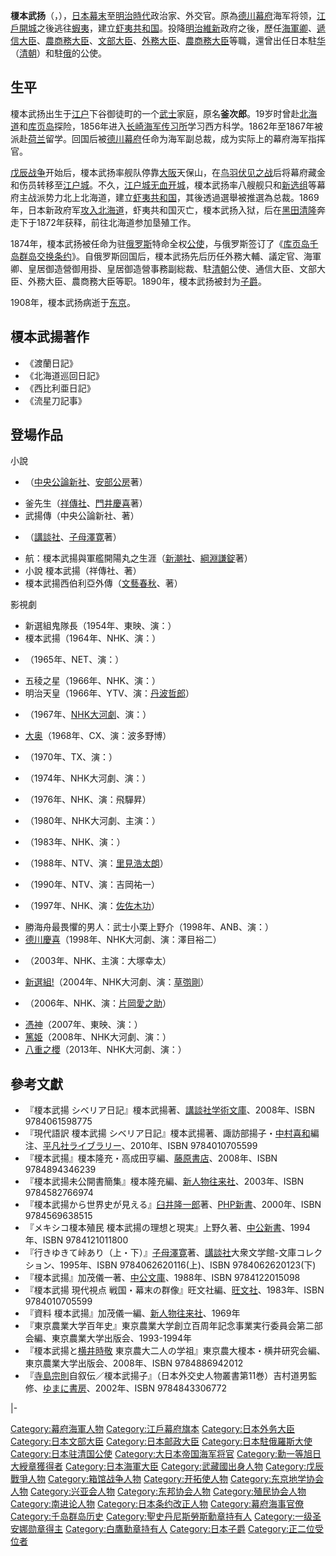 {{Infobox officeholder
|honorific-prefix=子爵
| name     = 榎本武揚
| image =Takeaki Enomoto.gif
| caption       = 
| country       ={{JPN}}

| office        =  [[File:Seal_of_Ezo.svg|18px]][[蝦夷共和國|蝦夷共和國]]總裁
| term_start    =1869年1月27日 
| term_end      =1869年6月27日

| office2        =[[日本駐俄羅斯大使館|大日本帝國駐俄羅斯帝國全權公使]]
| term_start2    =1874年1月18日
| term_end2      =1878年
| predecessor2   = 
| successor2     = [[柳原前光|柳原前光]]

| office3        =[[海軍省|海軍卿]]
| term_start3    =1880年2月28日
| term_end3      =1881年4月7日
| predecessor3   = [[川村純義|川村純義]]
| successor3     = 川村純義

| office4        =[[日本驻华大使列表#_大日本帝國駐大清國公使（1872年－1911年）|大日本帝國駐大清國公使]]
| term_start4    =1882年8月12日
| term_end4      =1885年10月11日
| predecessor4   = [[宍戶璣|宍戶璣]]
| successor4     = {{link-ja|鹽田三郎|塩田三郎}}

| office5        =第1任[[遞信省_(日本)|遞信大臣]]
| term_start5    =1885年12月22日
| term_end5      =1889年3月22日
| predecessor5   = {{small|新設立}}
| successor5     = [[後藤象二郎|後藤象二郎]]

| office6        =[[農商務省|農商務大臣]]（臨時兼任）
| term_start6    =1888年4月30日
| term_end6      =1888年7月25日
| predecessor6   = [[黑田清隆|黑田清隆]]{{small|（正任）}}
| successor6     = [[井上馨|井上馨]]{{small|（正任）}}

| office7        =第2任[[文部大臣_(日本)|文部大臣]]
| term_start7    =1889年3月22日
| term_end7      =1890年5月17日
| predecessor7   = [[森有禮|森有禮]]
| successor7     = {{link-ja|芳川顯正|芳川顕正}}

| office8        =第7任[[外務大臣_(日本)|外務大臣]]
| term_start8    =1891年5月29日
| term_end8      =1892年8月8日
| predecessor8   = [[青木周藏|青木周藏]]
| successor8     = [[陸奧宗光|陸奧宗光]]

| office9        =第10任[[農商務省|農商務大臣]]
| term_start9    =1894年1月22日
| term_end9      =1897年3月22日
| predecessor9   = [[後藤象二郎|後藤象二郎]]
| successor9     = [[大隈重信|大隈重信]]
| birth_date    = {{birth date|1836|10|5}}（[[天保_(日本)|天保]]八年[[八月廿五|八月廿五]]）
| birth_place   =  日本[[武藏國|武藏國]][[江戶|江戶]][[下谷區|下谷]][[御徒町|御徒町]]（今[[東京都|東京都]][[台東區|台東區]][[淺草橋|淺草橋]]）
| death_date    = {{death date and age|1908|10|26|1836|10|5}}
| death_place   = {{JPN}}[[東京府|東京府]]
| alma-mater    = {{link-ja|長崎海軍傳習所|長崎海軍伝習所}}
| religion      = 
| profession    = 
| spouse        = 
| signature     =
| party         = 
|rank=[[File:OF-7_-_Kaigun_Chujo_(collar).gif|20px]] [[海軍中將|海軍中將]]
|battles=[[戊辰戰爭|戊辰戰爭]]
|awards=[[正二位|正二位]]、[[桐花章|勳一等旭日桐花大綬章]]、子爵
}}
'''榎本武扬'''（{{jpn|j=榎本 武揚|kana=えのもと たけあき|rm=Enomoto Takeaki}}，{{bd|1836年|8月25日|1908年|8月26日|catIdx=Enomoto Takeaki}}），[[日本|日本]][[幕末|幕末]]至[[明治時代|明治時代]]政治家、外交官。原為[[德川幕府|德川幕府]]海军将领，[[江戶開城|江戶開城]]之後逃往[[蝦夷|蝦夷]]，建立[[虾夷共和国|虾夷共和国]]。投降[[明治維新|明治維新]]政府之後，歷任[[海軍卿|海軍卿]]、[[遞信大臣|遞信大臣]]、[[農商務大臣|農商務大臣]]、[[文部大臣|文部大臣]]、[[外務大臣_(日本)|外務大臣]]、[[農商務大臣|農商務大臣]]等職，還曾出任日本駐[[中国|华]]（[[清朝|清朝]]）和駐[[俄罗斯帝国|俄]]的公使。

== 生平 ==
榎本武扬出生于[[江户|江户]]下谷御徒町的一个[[武士_(日本)|武士]]家庭，原名'''釜次郎'''。19岁时曾赴[[北海道|北海道]]和[[库页岛|库页岛]]探险，1856年进入[[长崎海军传习所|长崎海军传习所]]学习西方科学。1862年至1867年被派赴[[荷兰|荷兰]]留学。回国后被[[德川幕府|德川幕府]]任命为海军副总裁，成为实际上的幕府海军指挥官。

[[戊辰战争|戊辰战争]]开始后，榎本武扬率舰队停靠[[大阪市|大阪]]天保山，在[[鸟羽伏见之战|鸟羽伏见之战]]后将幕府藏金和伤员转移至[[江户城|江户城]]。不久，[[江戶開城|江户城无血开城]]，榎本武扬率八艘舰只和[[新选组|新选组]]等幕府主战派势力北上北海道，建立[[虾夷共和国|虾夷共和国]]，其後透過選舉被推選為总裁。1869年，日本新政府军[[箱館戰爭|攻入北海道]]，虾夷共和国灭亡，榎本武扬入狱，后在[[黑田清隆|黑田清隆]]奔走下于1872年获释，前往北海道参加垦殖工作。

1874年，榎本武扬被任命为驻[[俄罗斯|俄罗斯]]特命全权[[公使|公使]]，与俄罗斯签订了《[[库页岛千岛群岛交换条约|库页岛千岛群岛交换条约]]》。自俄罗斯回国后，榎本武扬先后历任外務大輔、議定官、海軍卿、皇居御造營御用掛、皇居御造營事務副総裁、駐[[清朝|清朝]]公使、通信大臣、文部大臣、外務大臣、農商務大臣等职。1890年，榎本武扬被封为[[子爵|子爵]]。

1908年，榎本武扬病逝于[[东京|东京]]。

==榎本武揚著作==
*《渡蘭日記》
*《北海道巡回日記》
*《西比利亜日記》
*《流星刀記事》

==登場作品==
;小說
*{{link-ja|榎本武揚 (小説)|榎本武揚 (小説)|榎本武揚}}（[[中央公論新社|中央公論新社]]、[[安部公房|安部公房]]著）
*釜先生（[[祥傳社|祥傳社]]、[[門井慶喜|門井慶喜]]著）
*武揚傳（中央公論新社、{{tsl|ja|佐々木譲|佐佐木讓}}著）
*{{lang|ja|行きゆきて峠あり}}（[[講談社|講談社]]、[[子母澤寛|子母澤寛]]著）
*航：榎本武揚與軍艦開陽丸之生涯（[[新潮社|新潮社]]、[[綱淵謙錠|綱淵謙錠]]著）
*小說 榎本武揚（祥傳社、{{tsl|ja|童門冬二}}著）
*榎本武揚西伯利亞外傳（[[文藝春秋|文藝春秋]]、{{tsl|ja|中薗英助}}著）

;影視劇
*新選組鬼隊長（1954年、東映、演：{{tsl|ja|三島雅夫}}）
*榎本武揚（1964年、NHK、演：{{tsl|ja|北村和夫}}）
*{{tsl|ja|新選組血風録 (テレビドラマ)#1965年版|新選組血風錄}}（1965年、NET、演：{{tsl|ja|成瀬昌彦|成瀨昌彥}}）
*五稜之星（1966年、NHK、演：{{tsl|ja|渡辺文雄 (俳優)|渡邊文雄}}）
*明治天皇（1966年、YTV、演：[[丹波哲郎|丹波哲郎]]）
*{{tsl|ja|三姉妹|三姊妹 (大河劇)|三姊妹}}（1967年、[[NHK大河劇|NHK大河劇]]、演：{{tsl|ja|中谷一郎}}）
*[[大奧_(電視劇)|大奥]]（1968年、CX、演：波多野博）
*{{tsl|ja|燃えよ剣#1970年版|燃劍}}（1970年、TX、演：{{tsl|ja|横森久|橫森久}}）
*{{link-ja|勝海舟 (NHK大河剧)|勝海舟 (NHK大河ドラマ)|勝海舟}}（1974年、NHK大河劇、演：{{tsl|ja|村井國夫}}）
*{{tsl|ja|明治の群像 海に火輪を|明治群像：海上火輪}}（1976年、NHK、演：飛驒昇）
*{{tsl|ja|獅子の時代|獅子的時代}}（1980年、NHK大河劇、主演：{{tsl|ja|新克利}}）
*{{tsl|ja|壬生の恋歌|壬生戀歌}}（1983年、NHK、演：{{tsl|ja|伊藤孝雄}}）
*{{link-ja|五稜郭 (电视剧)|五稜郭 (テレビドラマ)|五稜郭}}（1988年、NTV、演：[[里見浩太朗|里見浩太朗]]）
*{{link-ja|勝海舟 (1990年的电视剧)|勝海舟 (1990年のテレビドラマ)|勝海舟}}（1990年、NTV、演：吉岡祐一）
*{{tsl|ja|夜会の果て|晚會的盡頭}}（1997年、NHK、演：[[佐佐木功|佐佐木功]]）
*勝海舟最畏懼的男人：武士小栗上野介（1998年、ANB、演：{{tsl|ja|武野功雄}}）
*[[德川慶喜_(NHK大河劇)|德川慶喜]]（1998年、NHK大河劇、演：澤目裕二）
*{{tsl|ja|またも辞めたか亭主殿〜幕末の名奉行・小栗上野介〜|亭主殿又辭卻〜幕末名奉行・小栗上野介〜}}（2003年、NHK、主演：大塚幸太）
*[[新選組!|新選組!]]（2004年、NHK大河劇、演：[[草彅剛|草彅剛]]） 
*{{tsl|ja|新選組!! 土方歳三 最期の一日|新選組!! 土方歳三的最後一日}}（2006年、NHK、演：[[片岡愛之助_(6代目)|片岡愛之助]]）
*[[憑神|憑神]]（2007年、東映、演：{{tsl|ja|本田大輔}}）
*[[篤姬_(電視劇)|篤姫]]（2008年、NHK大河劇、演：{{tsl|ja|鈴木綜馬}}）
*[[八重之櫻|八重之櫻]]（2013年、NHK大河劇、演：{{tsl|ja|山口馬木也}}）

==參考文獻==
{{refbegin|2}}
{{Commons|Enomoto Takeaki}}
*『榎本武揚 シベリア日記』榎本武揚著、[[講談社学術文庫|講談社学術文庫]]、2008年、ISBN 9784061598775
*『現代語訳 榎本武揚 シベリア日記』榎本武揚著、諏訪部揚子・[[中村喜和|中村喜和]]編注、[[平凡社ライブラリー|平凡社ライブラリー]]、2010年、ISBN 9784010705599 　
*『榎本武揚』榎本隆充・高成田亨編、[[藤原書店|藤原書店]]、2008年、ISBN 9784894346239
*『榎本武揚未公開書簡集』榎本隆充編、[[新人物往来社|新人物往来社]]、2003年、ISBN 9784582766974
*『榎本武揚から世界史が見える』[[臼井隆一郎|臼井隆一郎]]著、[[PHP研究所|PHP新書]]、2000年、ISBN 9784569638515
*『メキシコ榎本殖民 榎本武揚の理想と現実』上野久著、[[中公新書|中公新書]]、1994年、ISBN 9784121011800
*『行きゆきて峠あり（上・下）』[[子母澤寛|子母澤寛]]著、[[講談社|講談社]]大衆文学館-文庫コレクション、1995年、ISBN 9784062620116(上)、ISBN 9784062620123(下)
*『榎本武揚』加茂儀一著、[[中公文庫|中公文庫]]、1988年、ISBN 9784122015098
*『榎本武揚 現代視点 戦国・幕末の群像』旺文社編、[[旺文社|旺文社]]、1983年、ISBN 9784010705599
*『資料 榎本武揚』加茂儀一編、[[新人物往来社|新人物往来社]]、1969年
*『東京農業大学百年史』東京農業大学創立百周年記念事業実行委員会第二部会編、東京農業大学出版会、1993-1994年
*『榎本武揚と[[横井時敬|横井時敬]] 東京農大二人の学祖』東京農大榎本・横井研究会編、東京農業大学出版会、2008年、ISBN 9784886942012
*『[[寺島宗則|寺島宗則]]自叙伝／榎本武揚子』（日本外交史人物叢書第11巻）吉村道男監修、[[ゆまに書房|ゆまに書房]]、2002年、ISBN 9784843306772
{{refend}}

{{start box}}
{{s-reg|other}}
|-
{{s-none|新頭銜}}
{{s-title|榎本（武揚）家子爵<br>（第一代）|1887年－1908年}}
{{s-after|{{link-ja|榎本武憲|榎本武憲}}}}
{{end box}}

{{日本海軍大臣}}
{{外務大臣}}
{{文部科學大臣}}
{{日本駐華大使||大清國公使}}
{{日本駐俄羅斯大使||俄羅斯帝國公使}}

{{Authority control}}

{{DEFAULTSORT:Enomoto Takeaki}}
[[Category:幕府海軍人物|Category:幕府海軍人物]]
[[Category:江戶幕府旗本|Category:江戶幕府旗本]]
[[Category:日本外务大臣|Category:日本外务大臣]]
[[Category:日本文部大臣|Category:日本文部大臣]]
[[Category:日本邮政大臣|Category:日本邮政大臣]]
[[Category:日本駐俄羅斯大使|Category:日本駐俄羅斯大使]]
[[Category:日本驻清国公使|Category:日本驻清国公使]]
[[Category:大日本帝国海军将官|Category:大日本帝国海军将官]]
[[Category:勳一等旭日大綬章獲得者|Category:勳一等旭日大綬章獲得者]]
[[Category:日本海軍大臣|Category:日本海軍大臣]]
[[Category:武藏國出身人物|Category:武藏國出身人物]]
[[Category:戊辰戰爭人物|Category:戊辰戰爭人物]]
[[Category:箱馆战争人物|Category:箱馆战争人物]]
[[Category:开拓使人物|Category:开拓使人物]]
[[Category:东京地学协会人物|Category:东京地学协会人物]]
[[Category:兴亚会人物|Category:兴亚会人物]]
[[Category:东邦协会人物|Category:东邦协会人物]]
[[Category:殖民协会人物|Category:殖民协会人物]]
[[Category:南进论人物|Category:南进论人物]]
[[Category:日本条约改正人物|Category:日本条约改正人物]]
[[Category:幕府海事官僚|Category:幕府海事官僚]]
[[Category:千岛群岛历史|Category:千岛群岛历史]]
[[Category:聖史丹尼斯勞斯勳章持有人|Category:聖史丹尼斯勞斯勳章持有人]]
[[Category:一级圣安娜勋章得主|Category:一级圣安娜勋章得主]]
[[Category:白鷹勳章持有人|Category:白鷹勳章持有人]]
[[Category:日本子爵|Category:日本子爵]]
[[Category:正二位受位者|Category:正二位受位者]]